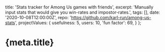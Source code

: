   title: 'Stats tracker for Among Us games with friends',
  excerpt: 'Manually input stats that would give you win-rates and impostor-rates.',
  tags: [],
  date: '2020-10-08T12:00:00Z',
  repo: 'https://github.com/karl-run/among-us-stats',
  projectValues: {
    usefulness: 5,
    users: 10,
    'fun factor': 69,
  }
};

# {meta.title}
